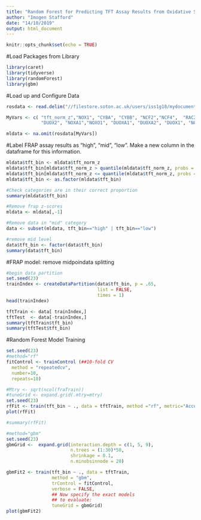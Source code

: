 ---
title: "Random Forest for Predicting TFT Assay Results from Oxidative Stress Genes "
author: "Imogen Stafford"
date: "14/10/2019"
output: html_document
---
```{r setup, include=FALSE}
knitr::opts_chunk$set(echo = TRUE)
```

#Load Packages from Library 

```{r}
library(caret)
library(tidyverse)
library(randomForest)
library(gbm)
```


#Load up and Configure Data

```{r}
rosdata <- read.delim("//filestore.soton.ac.uk/users/iss1g18/mydocuments/PhD/ROS Analysis/Data Files/rosdatanew.txt")

MyVars <- c( "tft_norm_z","NOX1", "CYBA", "CYBB", "NCF2","NCF4",  "RAC2",
             "DUOX2", "NOXA1","NOXO1", "DUOXA1", "DUOXA2", "DUOX1", "NOX3", "NOX4", "NOX5")

mldata <- na.omit(rosdata[MyVars])
```

#Label FRAP assay results as "high", "mid", "low". Make a new column in the dataframe for this information.

```{r}
mldata$tft_bin <- mldata$tft_norm_z
mldata$tft_bin[mldata$tft_norm_z > quantile(mldata$tft_norm_z, probs = 0.5)] <- print("high")
mldata$tft_bin[mldata$tft_norm_z <= quantile(mldata$tft_norm_z, probs = 0.5)] <- print("low")
mldata$tft_bin <- as.factor(mldata$tft_bin)

#Check categories are in their correct proportion
summary(mldata$tft_bin)

#Remove frap z-scores
mldata <- mldata[,-1]

#Remove data in "mid" category
data <- subset(mldata, tft_bin=="high" | tft_bin=="low")

#remove mid level
data$tft_bin <- factor(data$tft_bin)
summary(data$tft_bin)

```

#FRAP model: remove midpoindata splitting

```{r}
#begin data partition
set.seed(23)
trainIndex <- createDataPartition(data$tft_bin, p = .65, 
                                  list = FALSE, 
                                  times = 1)
head(trainIndex)

tftTrain <- data[ trainIndex,]
tftTest  <- data[-trainIndex,]
summary(tftTrain$tft_bin)
summary(tftTest$tft_bin)

```

#Random Forest Model Training

```{r}
set.seed(23)
#method="rf"
fitControl <- trainControl (##10-fold CV
  method = "repeatedcv",
  number=10,
  repeats=10)

#Mtry <- sqrt(ncol(fraTrain))
#tuneGrid <- expand.grid(.mtry=mtry)
set.seed(23)
rfFit <- train(tft_bin ~ ., data = tftTrain, method ="rf", metric="Accuracy",Mtry=6, trControl = fitControl)
plot(rfFit)

#summary(rfFit)

#method="gbm"
set.seed(23)
gbmGrid <-  expand.grid(interaction.depth = c(1, 5, 9), 
                        n.trees = (1:30)*50, 
                        shrinkage = 0.1,
                        n.minobsinnode = 20)

gbmFit2 <- train(tft_bin ~ ., data = tftTrain, 
                 method = "gbm", 
                 trControl = fitControl, 
                 verbose = FALSE, 
                 ## Now specify the exact models 
                 ## to evaluate:
                 tuneGrid = gbmGrid)
plot(gbmFit2)
```
